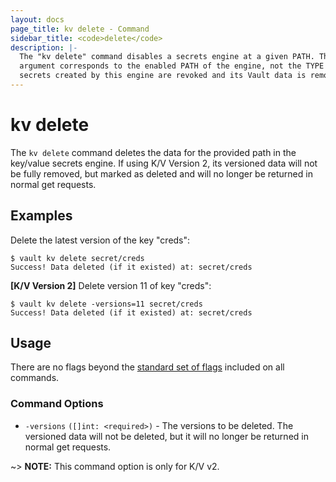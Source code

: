 ```yaml
---
layout: docs
page_title: kv delete - Command
sidebar_title: <code>delete</code>
description: |-
  The "kv delete" command disables a secrets engine at a given PATH. The
  argument corresponds to the enabled PATH of the engine, not the TYPE! All
  secrets created by this engine are revoked and its Vault data is removed.
---
```


# kv delete

The `kv delete` command deletes the data for the provided path in
the key/value secrets engine. If using K/V Version 2, its versioned data will
not be fully removed, but marked as deleted and will no longer be returned in
normal get requests.

## Examples

Delete the latest version of the key "creds":

```shell-session
$ vault kv delete secret/creds
Success! Data deleted (if it existed) at: secret/creds
```

**[K/V Version 2]** Delete version 11 of key "creds":

```shell-session
$ vault kv delete -versions=11 secret/creds
Success! Data deleted (if it existed) at: secret/creds
```

## Usage

There are no flags beyond the [standard set of flags](/vault/docs/commands)
included on all commands.

### Command Options

- `-versions` `([]int: <required>)` - The versions to be deleted. The versioned
  data will not be deleted, but it will no longer be returned in normal get
  requests.

~> **NOTE:** This command option is only for K/V v2.
